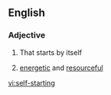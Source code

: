 ==English==

===Adjective===
{{en-adj|pos=[[self]]-[[starting]]}}

# {{context|of a machine}} That starts by itself
# {{context|of a person}} [[energetic]] and [[resourceful]]

[[vi:self-starting]]